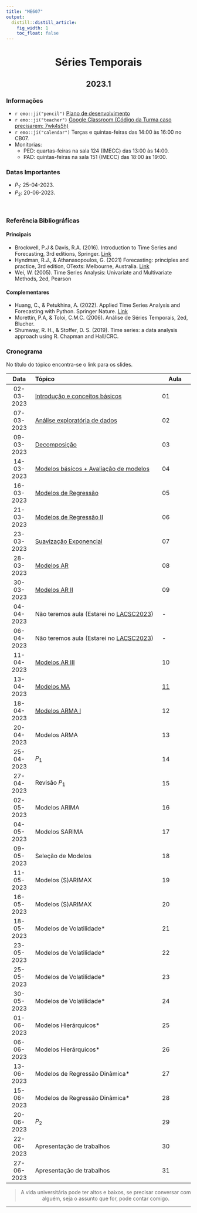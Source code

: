```yaml
---
title: "ME607"
output:
  distill::distill_article: 
    fig_width: 1
    toc_float: false  
---
```


<center>

# Séries Temporais

## 2023.1


</center>

### Informações 

- `r emo::ji("pencil")` [Plano de desenvolvimento](https://github.com/ctruciosm/ctruciosm.github.io/blob/master/documentos/ME607A_Ementa_2023S1.pdf)
- `r emo::ji("teacher")` [Google Classroom  (Código da Turma caso precisarem: 7wk4s5h)](https://classroom.google.com/c/NTgyMTk0MzMyMDE2?cjc=7wk4s5h)
- `r emo::ji("calendar")` Terças e quintas-feiras das 14:00 às 16:00 no CB07.
- Monitorias: 
  *   PED: quartas-feiras na sala 124 (IMECC) das 13:00 às 14:00.
  *   PAD: quintas-feiras na sala 151 (IMECC) das 18:00 às 19:00.

### Datas Importantes

- $P_1:$ 25-04-2023.
- $P_2:$ 20-06-2023.
 

</br>



### Referência Bibliográficas

#### Principais

- Brockwell, P.J & Davis, R.A. (2016). Introduction to Time Series and Forecasting, 3rd editions, Springer. [Link](https://link.springer.com/book/10.1007/978-3-319-29854-2)
- Hyndman, R.J., \& Athanasopoulos, G. (2021) Forecasting: principles and practice, 3rd edition, OTexts: Melbourne, Australia. [Link](https://otexts.com/fpp3/)
- Wei, W. (2005). Time Series Analysis: Univariate and Multivariate Methods, 2ed, Pearson


#### Complementares


- Huang, C., \& Petukhina, A. (2022). Applied Time Series Analysis and Forecasting with Python. Springer Nature. [Link](https://link.springer.com/book/10.1007/978-3-031-13584-2)
- Morettin, P.A, \& Toloi, C.M.C. (2006). Análise de Séries Temporais, 2ed, Blucher.
- Shumway, R. H., & Stoffer, D. S. (2019). Time series: a data analysis approach using R. Chapman and Hall/CRC.




### **Cronograma**

No título do tópico encontra-se o link para os slides.


| Data  | Tópico                         | Aula |
|:-----:|:-------------------------------|--------|
| 02-03-2023    | [Introdução e conceitos básicos](https://ctruciosm.github.io/ME607-unicamp/Aula01.html) | 01 | 
| 07-03-2023     | [Análise exploratória de dados](https://ctruciosm.github.io/ME607-unicamp/Aula02.html) | 02 | 
| 09-03-2023     | [Decomposição](https://ctruciosm.github.io/ME607-unicamp/Aula03.html)   | 03 | 
| 14-03-2023     | [Modelos básicos + Avaliação de modelos](https://ctruciosm.github.io/ME607-unicamp/Aula04.html) | 04 | 
| 16-03-2023     | [Modelos de Regressão](https://ctruciosm.github.io/ME607-unicamp/Aula05.html) | 05 | 
| 21-03-2023     | [Modelos de Regressão II](https://ctruciosm.github.io/ME607-unicamp/Aula06.html) | 06 | 
| 23-03-2023     | [Suavização Exponencial](https://ctruciosm.github.io/ME607-unicamp/Aula07.html)  | 07 | 
| 28-03-2023     | [Modelos AR](https://ctruciosm.shinyapps.io/Aula08/#/title-slide) | 08 | 
| 30-03-2023     | [Modelos AR II](https://ctruciosm.github.io/ME607-unicamp/Aula09.html)   | 09 | 
| 04-04-2023     | Não teremos aula (Estarei no [LACSC2023](https://congreso-lacsc2023.pucp.edu.pe/about/welcome))   | - | 
| 06-04-2023     | Não teremos aula (Estarei no [LACSC2023](https://congreso-lacsc2023.pucp.edu.pe/about/welcome))  | - | 
| 11-04-2023     | [Modelos AR III](https://ctruciosm.github.io/ME607-unicamp/Aula10.html)  | 10 | 
| 13-04-2023     | [Modelos MA](https://ctruciosm.shinyapps.io/Aula11/#/title-slide) | [11]((https://ctruciosm.github.io/ME607-unicamp/Aula11.html)) | 
| 18-04-2023     | [Modelos ARMA I](https://ctruciosm.github.io/ME607-unicamp/Aula12.html)  | 12 | 
| 20-04-2023     | Modelos ARMA    | 13 | 
| 25-04-2023     | $P_1$ | 14 | 
| 27-04-2023     | Revisão $P_1$ | 15 |
| 02-05-2023     | Modelos ARIMA | 16 | 
| 04-05-2023     | Modelos SARIMA | 17 | 
| 09-05-2023     | Seleção de Modelos | 18 | 
| 11-05-2023     | Modelos (S)ARIMAX   | 19 | 
| 16-05-2023     | Modelos (S)ARIMAX   | 20 | 
| 18-05-2023     | Modelos de Volatilidade*  | 21 | 
| 23-05-2023     | Modelos de Volatilidade* | 22 | 
| 25-05-2023     | Modelos de Volatilidade* | 23 | 
| 30-05-2023     | Modelos de Volatilidade*  | 24 | 
| 01-06-2023     | Modelos Hierárquicos*  | 25 | 
| 06-06-2023     | Modelos Hierárquicos*  | 26 | 
| 13-06-2023     | Modelos de Regressão Dinâmica* | 27 | 
| 15-06-2023     | Modelos de Regressão Dinâmica* | 28 | 
| 20-06-2023     | $P_2$ | 29 | 
| 22-06-2023     | Apresentação de trabalhos | 30 | 
| 27-06-2023     | Apresentação de trabalhos | 31 | 

<center>

> A vida universitária pode ter altos e baixos, se precisar conversar com alguém, seja o assunto que for, pode contar comigo. 

</center>



---- 